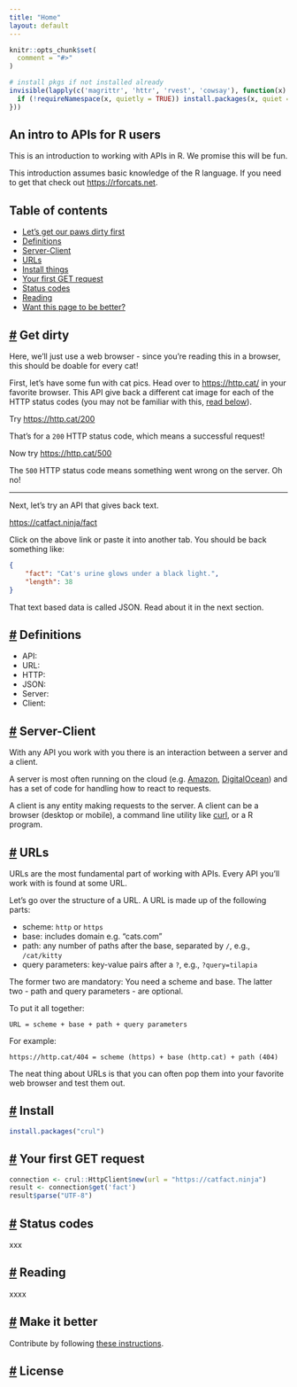 ```yaml
---
title: "Home"
layout: default
---
```


```r
knitr::opts_chunk$set(
  comment = "#>"
)
```

```r
# install pkgs if not installed already
invisible(lapply(c('magrittr', 'httr', 'rvest', 'cowsay'), function(x) {
  if (!requireNamespace(x, quietly = TRUE)) install.packages(x, quiet = TRUE)
}))
```

## An intro to APIs for R users

This is an introduction to working with APIs in R. We promise this will be fun. 

This introduction assumes basic knowledge of the R language. If you need to get that
check out <https://rforcats.net>.

## Table of contents

* [Let's get our paws dirty first](#dirty)
* [Definitions](#definitions)
* [Server-Client](#serverclient)
* [URLs](#urls)
* [Install things](#install)
* [Your first GET request](#get)
* [Status codes](#statuscodes)
* [Reading](#reading)
* [Want this page to be better?](#makeitbetter)

## <a href="#dirty" name="dirty">#</a> Get dirty

Here, we'll just use a web browser - since you're reading this in a browser, this
should be doable for every cat!  

First, let's have some fun with cat pics. Head over to <https://http.cat/> in your 
favorite browser. This API give back a different cat image for each of the HTTP 
status codes (you may not be familiar with this, [read below](#statuscodes)). 

Try <https://http.cat/200>

That's for a `200` HTTP status code, which means a successful request!

Now try <https://http.cat/500>

The `500` HTTP status code means something went wrong on the server. Oh no!

-----

Next, let's try an API that gives back text. 

<https://catfact.ninja/fact>

Click on the above link or paste it into another tab. You should be back something like:

```json
{
    "fact": "Cat's urine glows under a black light.",
    "length": 38
}
```

That text based data is called JSON. Read about it in the next section.


## <a href="#definitions" name="definitions">#</a> Definitions

* API: 
* URL: 
* HTTP: 
* JSON: 
* Server:
* Client: 


## <a href="#serverclient" name="serverclient">#</a> Server-Client

With any API you work with you there is an interaction between a server
and a client.

A server is most often running on the cloud (e.g. [Amazon][aws], [DigitalOcean][do]) and 
has a set of code for handling how to react to requests. 

A client is any entity making requests to the server. A client can be a 
browser (desktop or mobile), a command line utility like [curl][], or a 
R program.


## <a href="#urls" name="urls">#</a> URLs

URLs are the most fundamental part of working with APIs. Every API you'll work with is 
found at some URL. 

Let's go over the structure of a URL. A URL is made up of the following parts:

- scheme: `http` or `https`
- base: includes domain e.g. "cats.com"
- path: any number of paths after the base, separated by `/`, e.g., `/cat/kitty`
- query parameters: key-value pairs after a `?`, e.g., `?query=tilapia`

The former two are mandatory: You need a scheme and base. The latter two - path and 
query parameters - are optional. 

To put it all together:

```
URL = scheme + base + path + query parameters
```

For example:

```
https://http.cat/404 = scheme (https) + base (http.cat) + path (404)
```

The neat thing about URLs is that you can often pop them into your favorite web 
browser and test them out.


## <a href="#install" name="install">#</a> Install

```r
install.packages("crul")
```

## <a href="#get" name="get">#</a> Your first GET request

```r
connection <- crul::HttpClient$new(url = "https://catfact.ninja")
result <- connection$get('fact')
result$parse("UTF-8")
```

## <a href="#statuscodes" name="statuscodes">#</a> Status codes

xxx

## <a href="#reading" name="reading">#</a> Reading

xxxx

## <a href="#makeitbetter" name="makeitbetter">#</a> Make it better

Contribute by following [these instructions](/Contribute).

## <a href="#license" name="license">#</a> License

[aws]: https://aws.amazon.com/
[do]: https://www.digitalocean.com/
[curl]: https://curl.haxx.se/
